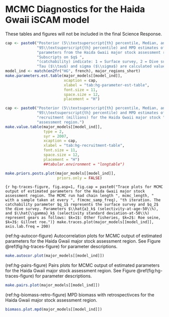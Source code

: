 # MCMC Diagnostics for the Haida Gwaii iSCAM model

These tables and figures will not be included in the final Science Response.

```r
cap <- paste0("Posterior (5\\textsuperscript{th} percentile, Median, and ",
              "95\\textsuperscript{th} percentile) and MPD estimates of key ",
              "parameters from the Haida Gwaii major stock assessment region. ",
              "Subscripts on $q$ ",
              "(catchability) indicate: 1 = Surface survey, 2 = Dive survey. ",
              "Tau ($\\tau$) and sigma ($\\sigma$) are calculated values.")
model_ind <- match(en2fr("HG", french), major_regions_short)
make.parameters.est.table(major_models[[model_ind]],
                          xcaption = cap,
                          xlabel = "tab:hg-parameter-est-table",
                          font.size = 11,
                          space.size = 12,
                          placement = "H")
```

```r
cap <- paste0("Posterior (5\\textsuperscript{th} percentile, Median, and ",
              "95\\textsuperscript{th} percentile) and MPD estimates of ",
              "recruitment (millions) for the Haida Gwaii major stock ",
              "assessment region.")
make.value.table(major_models[[model_ind]],
                 type = 2,
                 syr = 2007,
                 xcaption = cap,
                 xlabel = "tab:hg-recruitment-table",
                 font.size = 11,
                 space.size = 12,
                 placement = "H")
                 ##tabular.environment = "longtable")
```

```r
make.priors.posts.plot(major_models[[model_ind]],
                       priors.only = FALSE)
```

```{r hg-traces-figure, fig.asp=1, fig.cap = paste0("Trace plots for MCMC output of estimated parameters for the Haida Gwaii major stock assessment region. The MCMC run had chain length ", mcmc_length, " with a sample taken at every ", f(mcmc_samp_freq), "th iteration. The catchability parameter $q_1$ represents the surface survey and $q_2$ the dive survey. Parameters $\\hat{a}_k$ (selectivity-at-age-50\\%), and $\\hat{\\gamma}_k$ (selectivity standard deviation-at-50\\%) represent gears as follows: $k=1$: Other fisheries, $k=2$: Roe seine, $k=3$: Gillnet roe.")}
make.traces.plot(major_models[[model_ind]],
                 axis.lab.freq = 200)
```

(ref:hg-autocor-figure) Autocorrelation plots for MCMC output of estimated parameters for the Haida Gwaii major stock assessment region. See Figure \@ref(fig:hg-traces-figure) for parameter descriptions.
```r
make.autocor.plot(major_models[[model_ind]])
```

(ref:hg-pairs-figure) Pairs plots for MCMC output of estimated parameters for the Haida Gwaii major stock assessment region. See Figure \@ref(fig:hg-traces-figure) for parameter descriptions.
```r
make.pairs.plot(major_models[[model_ind]])
```

(ref:hg-biomass-retro-figure) MPD biomass with retrospectivces for the Haida Gwaii major stock assessment region.
```r
biomass.plot.mpd(major_models[[model_ind]])
```


